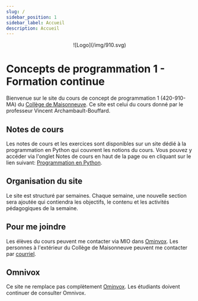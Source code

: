 ```yaml
---
slug: /
sidebar_position: 1
sidebar_label: Accueil
description: Accueil
---
```


<center>
  ![Logo](/img/910.svg)
</center> 

# Concepts de programmation 1 - Formation continue


Bienvenue sur le site du cours de concept de programmation 1 (420-910-MA) du [Collège de
Maisonneuve](https://www.cmaisonneuve.qc.ca/). Ce site est celui du cours donné
par le professeur Vincent Archambault-Bouffard.


## Notes de cours

Les notes de cours et les exercices sont disponibles sur un site dédié à la
programmation en Python qui couvrent les notions du cours. Vous pouvez y
 accéder via l'onglet Notes de cours en haut de la page ou en cliquant sur le
lien suivant: [Programmation en
Python](https://archambaultv-prof.github.io/programmation-python/).

## Organisation du site

Le site est structuré par semaines. Chaque semaine, une nouvelle section sera
ajoutée qui contiendra les objectifs, le contenu et les activités pédagogiques
de la semaine.

## Pour me joindre

Les élèves du cours peuvent me contacter via MIO dans
[Ominvox](https://cmaisonneuve.omnivox.ca/). Les personnes à l'extérieur du
Collège de Maisonneuve peuvent me contacter par
[courriel](mailto:varchambaultbouffard@cmaisonneuve.qc.ca).

## Omnivox

Ce site ne remplace pas complètement [Ominvox](https://cmaisonneuve.omnivox.ca/). Les étudiants doivent continuer
de consulter Omnivox.